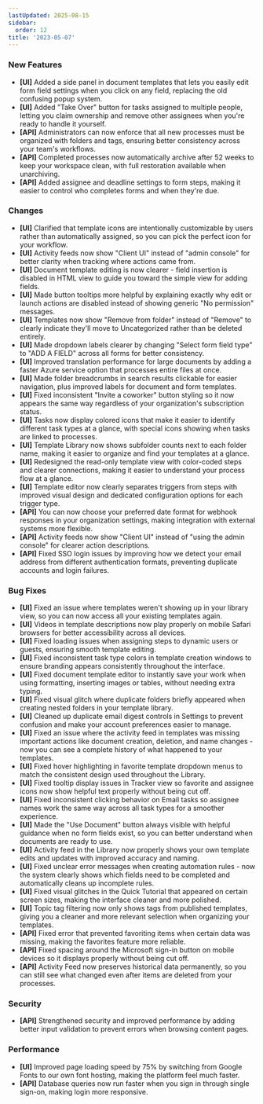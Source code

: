 ```yaml
---
lastUpdated: 2025-08-15
sidebar:
  order: 12
title: '2023-05-07'
---
```


### New Features

- **[UI]** Added a side panel in document templates that lets you easily edit form field settings when you click on any field, replacing the old confusing popup system.
- **[UI]** Added "Take Over" button for tasks assigned to multiple people, letting you claim ownership and remove other assignees when you're ready to handle it yourself.
- **[API]** Administrators can now enforce that all new processes must be organized with folders and tags, ensuring better consistency across your team's workflows.
- **[API]** Completed processes now automatically archive after 52 weeks to keep your workspace clean, with full restoration available when unarchiving.
- **[API]** Added assignee and deadline settings to form steps, making it easier to control who completes forms and when they're due.

### Changes

- **[UI]** Clarified that template icons are intentionally customizable by users rather than automatically assigned, so you can pick the perfect icon for your workflow.
- **[UI]** Activity feeds now show "Client UI" instead of "admin console" for better clarity when tracking where actions came from.
- **[UI]** Document template editing is now clearer - field insertion is disabled in HTML view to guide you toward the simple view for adding fields.
- **[UI]** Made button tooltips more helpful by explaining exactly why edit or launch actions are disabled instead of showing generic "No permission" messages.
- **[UI]** Templates now show "Remove from folder" instead of "Remove" to clearly indicate they'll move to Uncategorized rather than be deleted entirely.
- **[UI]** Made dropdown labels clearer by changing "Select form field type" to "ADD A FIELD" across all forms for better consistency.
- **[UI]** Improved translation performance for large documents by adding a faster Azure service option that processes entire files at once.
- **[UI]** Made folder breadcrumbs in search results clickable for easier navigation, plus improved labels for document and form templates.
- **[UI]** Fixed inconsistent "Invite a coworker" button styling so it now appears the same way regardless of your organization's subscription status.
- **[UI]** Tasks now display colored icons that make it easier to identify different task types at a glance, with special icons showing when tasks are linked to processes.
- **[UI]** Template Library now shows subfolder counts next to each folder name, making it easier to organize and find your templates at a glance.
- **[UI]** Redesigned the read-only template view with color-coded steps and clearer connections, making it easier to understand your process flow at a glance.
- **[UI]** Template editor now clearly separates triggers from steps with improved visual design and dedicated configuration options for each trigger type.
- **[API]** You can now choose your preferred date format for webhook responses in your organization settings, making integration with external systems more flexible.
- **[API]** Activity feeds now show "Client UI" instead of "using the admin console" for clearer action descriptions.
- **[API]** Fixed SSO login issues by improving how we detect your email address from different authentication formats, preventing duplicate accounts and login failures.

### Bug Fixes

- **[UI]** Fixed an issue where templates weren't showing up in your library view, so you can now access all your existing templates again.
- **[UI]** Videos in template descriptions now play properly on mobile Safari browsers for better accessibility across all devices.
- **[UI]** Fixed loading issues when assigning steps to dynamic users or guests, ensuring smooth template editing.
- **[UI]** Fixed inconsistent task type colors in template creation windows to ensure branding appears consistently throughout the interface.
- **[UI]** Fixed document template editor to instantly save your work when using formatting, inserting images or tables, without needing extra typing.
- **[UI]** Fixed visual glitch where duplicate folders briefly appeared when creating nested folders in your template library.
- **[UI]** Cleaned up duplicate email digest controls in Settings to prevent confusion and make your account preferences easier to manage.
- **[UI]** Fixed an issue where the activity feed in templates was missing important actions like document creation, deletion, and name changes - now you can see a complete history of what happened to your templates.
- **[UI]** Fixed hover highlighting in favorite template dropdown menus to match the consistent design used throughout the Library.
- **[UI]** Fixed tooltip display issues in Tracker view so favorite and assignee icons now show helpful text properly without being cut off.
- **[UI]** Fixed inconsistent clicking behavior on Email tasks so assignee names work the same way across all task types for a smoother experience.
- **[UI]** Made the "Use Document" button always visible with helpful guidance when no form fields exist, so you can better understand when documents are ready to use.
- **[UI]** Activity feed in the Library now properly shows your own template edits and updates with improved accuracy and naming.
- **[UI]** Fixed unclear error messages when creating automation rules - now the system clearly shows which fields need to be completed and automatically cleans up incomplete rules.
- **[UI]** Fixed visual glitches in the Quick Tutorial that appeared on certain screen sizes, making the interface cleaner and more polished.
- **[UI]** Topic tag filtering now only shows tags from published templates, giving you a cleaner and more relevant selection when organizing your templates.
- **[API]** Fixed error that prevented favoriting items when certain data was missing, making the favorites feature more reliable.
- **[API]** Fixed spacing around the Microsoft sign-in button on mobile devices so it displays properly without being cut off.
- **[API]** Activity Feed now preserves historical data permanently, so you can still see what changed even after items are deleted from your processes.

### Security

- **[API]** Strengthened security and improved performance by adding better input validation to prevent errors when browsing content pages.

### Performance

- **[UI]** Improved page loading speed by 75% by switching from Google Fonts to our own font hosting, making the platform feel much faster.
- **[API]** Database queries now run faster when you sign in through single sign-on, making login more responsive.